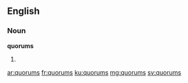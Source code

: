 {{also|Quorums}}
==English==

===Noun===
'''quorums'''

# {{plural of|quorum}}

[[ar:quorums]]
[[fr:quorums]]
[[ku:quorums]]
[[mg:quorums]]
[[sv:quorums]]